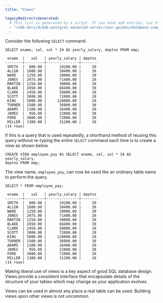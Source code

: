```yaml
---
title: "Views"

legacyRedirectsGenerated:
  # This list is generated by a script. If you need add entries, use the `legacyRedirects` key.
  - "/edb-docs/d/edb-postgres-advanced-server/user-guides/database-compatibility-for-oracle-developers-guide/13/views.html"
---
```


<div id="views" class="registered_link"></div>

Consider the following `SELECT` command.

```text
SELECT ename, sal, sal * 24 AS yearly_salary, deptno FROM emp;

 ename  |   sal   | yearly_salary | deptno
--------+---------+---------------+--------
 SMITH  |  800.00 |      19200.00 |     20
 ALLEN  | 1600.00 |      38400.00 |     30
 WARD   | 1250.00 |      30000.00 |     30
 JONES  | 2975.00 |      71400.00 |     20
 MARTIN | 1250.00 |      30000.00 |     30
 BLAKE  | 2850.00 |      68400.00 |     30
 CLARK  | 2450.00 |      58800.00 |     10
 SCOTT  | 3000.00 |      72000.00 |     20
 KING   | 5000.00 |     120000.00 |     10
 TURNER | 1500.00 |      36000.00 |     30
 ADAMS  | 1100.00 |      26400.00 |     20
 JAMES  |  950.00 |      22800.00 |     30
 FORD   | 3000.00 |      72000.00 |     20
 MILLER | 1300.00 |      31200.00 |     10
(14 rows)
```

If this is a query that is used repeatedly, a shorthand method of reusing this query without re-typing the entire `SELECT` command each time is to create a *view* as shown below.

```text
CREATE VIEW employee_pay AS SELECT ename, sal, sal * 24 AS yearly_salary,
deptno FROM emp;
```

The view name, `employee_pay`, can now be used like an ordinary table name to perform the query.

```text
SELECT * FROM employee_pay;

 ename  |   sal   | yearly_salary | deptno
--------+---------+---------------+--------
 SMITH  |  800.00 |      19200.00 |     20
 ALLEN  | 1600.00 |      38400.00 |     30
 WARD   | 1250.00 |      30000.00 |     30
 JONES  | 2975.00 |      71400.00 |     20
 MARTIN | 1250.00 |      30000.00 |     30
 BLAKE  | 2850.00 |      68400.00 |     30
 CLARK  | 2450.00 |      58800.00 |     10
 SCOTT  | 3000.00 |      72000.00 |     20
 KING   | 5000.00 |     120000.00 |     10
 TURNER | 1500.00 |      36000.00 |     30
 ADAMS  | 1100.00 |      26400.00 |     20
 JAMES  |  950.00 |      22800.00 |     30
 FORD   | 3000.00 |      72000.00 |     20
 MILLER | 1300.00 |      31200.00 |     10
(14 rows)
```

Making liberal use of views is a key aspect of good SQL database design. Views provide a consistent interface that encapsulate details of the structure of your tables which may change as your application evolves.

Views can be used in almost any place a real table can be used. Building views upon other views is not uncommon.
